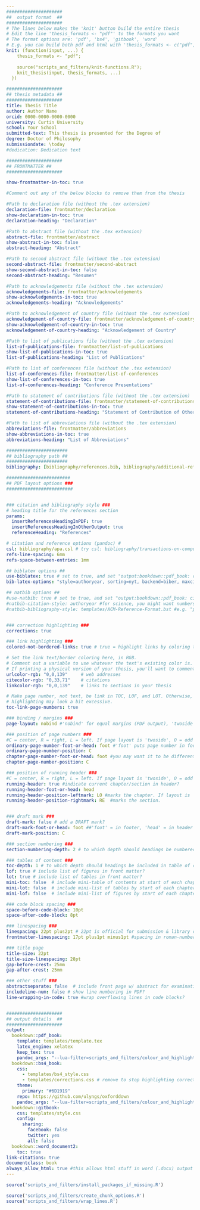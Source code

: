 ```yaml
---
#####################
##  output format  ##
#####################
# The lines below makes the 'knit' button build the entire thesis 
# Edit the line 'thesis_formats <- "pdf"' to the formats you want
# The format options are: 'pdf', 'bs4', 'gitbook', 'word'
# E.g. you can build both pdf and html with 'thesis_formats <- c("pdf", "bs4")'
knit: (function(input, ...) {
    thesis_formats <- "pdf";
    
    source("scripts_and_filters/knit-functions.R");
    knit_thesis(input, thesis_formats, ...)
  })

#####################
## thesis metadata ##
#####################
title: Thesis Title
author: Author Name
orcid: 0000-0000-0000-0000
university: Curtin University
school: Your School
submitted-text: This thesis is presented for the Degree of
degree: Doctor of Philosophy
submissiondate: \today
#dedication: Dedication text

#####################
## FRONTMATTER ##
#####################

show-frontmatter-in-toc: true

#Comment out any of the below blocks to remove them from the thesis

#Path to declaration file (without the .tex extension)
declaration-file: frontmatter/declaration
show-declaration-in-toc: true
declaration-heading: "Declaration"

#Path to abstract file (without the .tex extension)
abstract-file: frontmatter/abstract
show-abstract-in-toc: false
abstract-heading: "Abstract"

#Path to second abstract file (without the .tex extension)
second-abstract-file: frontmatter/second-abstract
show-second-abstract-in-toc: false
second-abstract-heading: "Resumen"

#Path to acknowledgements file (without the .tex extension)
acknowledgements-file: frontmatter/acknowledgements
show-acknowledgements-in-toc: true
acknowledgements-heading: "Acknowledgements"

#Path to acknowledgement of country file (without the .tex extension)
acknowledgement-of-country-file: frontmatter/acknowledgement-of-country
show-acknowledgement-of-country-in-toc: true
acknowledgement-of-country-heading: "Acknowledgement of Country"

#Path to list of publications file (without the .tex extension)
list-of-publications-file: frontmatter/list-of-publications
show-list-of-publications-in-toc: true
list-of-publications-heading: "List of Publications"

#Path to list of conferences file (without the .tex extension)
list-of-conferences-file: frontmatter/list-of-conferences
show-list-of-conferences-in-toc: true
list-of-conferences-heading: "Conference Presentations"

#Path to statement of contributions file (without the .tex extension)
statement-of-contributions-file: frontmatter/statement-of-contributions
show-statement-of-contributions-in-toc: true
statement-of-contributions-heading: "Statement of Contribution of Others"

#Path to list of abbreviations file (without the .tex extension)
abbreviations-file: frontmatter/abbreviations
show-abbreviations-in-toc: true
abbreviations-heading: "List of Abbreviations"

#######################
## bibliography path ##
#######################
bibliography: [bibliography/references.bib, bibliography/additional-references.bib]

########################
## PDF layout options ###
#########################


### citation and bibliography style ###
# heading title for the references section
params:
  insertReferencesHeadingInPDF: true
  insertReferencesHeadingInOtherOutput: true
  referenceHeading: "References"

# citation and reference options (pandoc) #
csl: bibliography/apa.csl # try csl: bibliography/transactions-on-computer-human-interaction.csl for numerical citations
refs-line-spacing: 6mm
refs-space-between-entries: 1mm

## biblatex options ##
use-biblatex: true # set to true, and set "output:bookdown::pdf_book: citation_package: biblatex"
bib-latex-options: "style=authoryear, sorting=nyt, backend=biber, maxcitenames=2, useprefix, doi=true, isbn=false, uniquename=false" #for science, you might want style=numeric-comp, sorting=none for numerical in-text citation with references in order of appearance

## natbib options ##
#use-natbib: true # set to true, and set "output:bookdown::pdf_book: citation_package: natbib"
#natbib-citation-style: authoryear #for science, you might want numbers,square
#natbib-bibliography-style: templates/ACM-Reference-Format.bst #e.g. "plainnat", unsrtnat, or path to a .bst file


### correction highlighting ###
corrections: true

### link highlighting ###
colored-not-bordered-links: true # true = highlight links by coloring text; false = highlight links with a border

# Set the link text/border coloring here, in RGB. 
# Comment out a variable to use whatever the text's existing color is.
# If printing a physical version of your thesis, you'll want to comment out all of these.
urlcolor-rgb: "0,0,139"     # web addresses
citecolor-rgb: "0,33,71"    # citations
linkcolor-rgb: "0,0,139"    # links to sections in your thesis

# Make page number, not text, be link in TOC, LOF, and LOT. Otherwise, section link
# highlighting may look a bit excessive.
toc-link-page-numbers: true

### binding / margins ###
page-layout: nobind #'nobind' for equal margins (PDF output), 'twoside' for two-sided binding (mirror margins and blank pages), leave blank for one-sided binding (left margin > right margin)

### position of page numbers ###
#C = center, R = right, L = left. If page layout is 'twoside', O = odd pages and E = even pages. E.g. RO,LE puts the page number to the right on odd pages and left on even pages
ordinary-page-number-foot-or-head: foot #'foot' puts page number in footer, 'head' in header
ordinary-page-number-position: C
chapter-page-number-foot-or-head: foot #you may want it to be different on the chapter pages
chapter-page-number-position: C

### position of running header ###
#C = center, R = right, L = left. If page layout is 'twoside', O = odd pages and E = even pages. E.g. RO,LE puts the page number to the right on odd pages and left on even pages
running-header: true #indicate current chapter/section in header?
running-header-foot-or-head: head
running-header-position-leftmark: LO #marks the chapter. If layout is 'nobind', only this is used.
running-header-position-rightmark: RE  #marks the section.


### draft mark ###
draft-mark: false # add a DRAFT mark?
draft-mark-foot-or-head: foot ##'foot' = in footer, 'head' = in header
draft-mark-position: C

### section numbering ###
section-numbering-depth: 2 # to which depth should headings be numbered?

### tables of content ###
toc-depth: 1 # to which depth should headings be included in table of contents?
lof: true # include list of figures in front matter?
lot: true # include list of tables in front matter?
mini-toc: false  # include mini-table of contents at start of each chapter? (this just prepares it; you must also add \minitoc after the chapter titles)
mini-lot: false  # include mini-list of tables by start of each chapter?
mini-lof: false  # include mini-list of figures by start of each chapter?

### code block spacing ###
space-before-code-block: 10pt
space-after-code-block: 8pt

### linespacing ###
linespacing: 22pt plus2pt # 22pt is official for submission & library copies
frontmatter-linespacing: 17pt plus1pt minus1pt #spacing in roman-numbered pages (acknowledgments, table of contents, etc.)

### title page
title-size: 22pt
title-size-linespacing: 28pt
gap-before-crest: 25mm
gap-after-crest: 25mm

### other stuff ###
abstractseparate: false  # include front page w/ abstract for examination schools?
includeline-num: false # show line numbering in PDF?
line-wrapping-in-code: true #wrap overflowing lines in code blocks?


#####################
## output details  ##
#####################
output:
  bookdown::pdf_book:
    template: templates/template.tex
    latex_engine: xelatex
    keep_tex: true
    pandoc_args: "--lua-filter=scripts_and_filters/colour_and_highlight.lua"
  bookdown::bs4_book: 
    css: 
      - templates/bs4_style.css
      - templates/corrections.css # remove to stop highlighting corrections
    theme:
      primary: "#6D1919"
    repo: https://github.com/ulyngs/oxforddown
    pandoc_args: "--lua-filter=scripts_and_filters/colour_and_highlight.lua"
  bookdown::gitbook:
    css: templates/style.css
    config:
      sharing:
        facebook: false
        twitter: yes
        all: false
  bookdown::word_document2:
    toc: true   
link-citations: true
documentclass: book
always_allow_html: true #this allows html stuff in word (.docx) output
---
```



```r
source('scripts_and_filters/install_packages_if_missing.R')
```

```r
source('scripts_and_filters/create_chunk_options.R')
source('scripts_and_filters/wrap_lines.R')
```

<!--
Include the create_chunk_options chunk above at the top of your index.Rmd file
This will include code to create additional chunk options (e.g. for adding author references to savequotes)
If you need to create your own additional chunk options, edit the file scripts/create_chunk_options.R
-->

